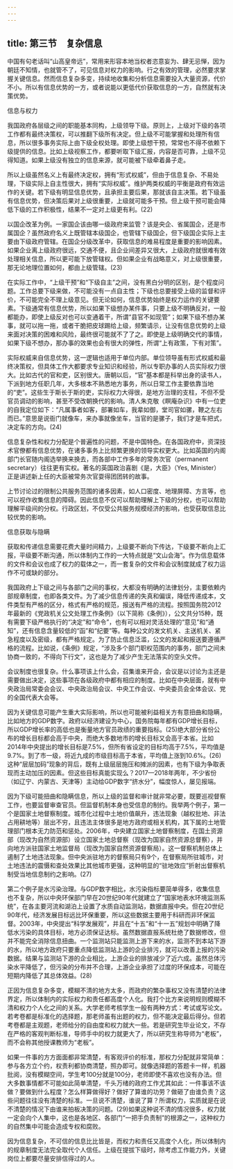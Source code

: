 ```yaml
---
---
---
```

title: 第三节　复杂信息
---




中国有句老话叫“山高皇帝远”，常用来形容本地当权者恣意妄为、肆无忌惮，因为朝廷不知情，也就管不了，可见信息对权力的影响。行之有效的管理，必然要求掌握关键信息。然而信息复杂多变，持续地收集和分析信息需要投入大量资源，代价不小。所以有信息优势的一方，或者说能以更低代价获取信息的一方，自然就有决策优势。





信息与权力


我国政府各层级之间的职能基本同构，上级领导下级。原则上，上级对下级的各项工作都有最终决策权，可以推翻下级所有决定。但上级不可能掌握和处理所有信息，所以很多事务实际上由下级全权处理。即使上级想干预，常常也不得不依赖下级提供的信息。比如上级视察工作，都要听取下级汇报，内容是否可靠，上级不见得知道。如果上级没有独立的信息来源，就可能被下级牵着鼻子走。

所以上级虽然名义上有最终决定权，拥有“形式权威”，但由于信息复杂、不易处理，下级实际上自主性很大，拥有“实际权威”。维护两类权威的平衡是政府有效运作的关键。若下级有明显信息优势，且承担主要后果，那就该自主决策。若下级虽有信息优势，但决策后果对上级很重要，上级就可能多干预。但上级干预可能会降低下级的工作积极性，结果不一定对上级更有利。(22)

以国企改革为例。一家国企该由哪一级政府来监管？该是央企、省属国企，还是市属国企？虽然政府名义上既管辖本级国企，也管辖下级国企，但下级国企实际上主要由下级政府管辖。在国企分级改革中，获取信息的难易程度是重要的影响因素。如果企业离上级政府很远，交通不便，且企业间差异又很大，上级政府就很难有效处理相关信息，所以更可能下放管辖权。但如果企业有战略意义，对上级很重要，那无论地理位置如何，都由上级管辖。(23)

在实际工作中，“上级干预”和“下级自主”之间，没有黑白分明的区别，是个程度问题。工作总要下级来做，不可能没有一点自主性；下级也总要接受上级的监督和评价，不可能完全不理上级意见。但无论如何，信息优势始终是权力运作的关键要素。下级通常有信息优势，所以如果下级想办某件事，只要上级不明确反对，一般都能办，即使上级反对也可以变通着干，所谓“县官不如现管”；如果下级不想办某事，就可以拖一拖，或者干脆把皮球踢给上级，频繁请示，让没有信息优势的上级来面对决策的困难和风险，最终很可能就不了了之。即使是上级明确交代的事情，如果下级不想办，那办事的效果也会有很大的弹性，所谓“上有政策，下有对策”。

实际权威来自信息优势，这一逻辑也适用于单位内部。单位领导虽有形式权威和最终决策权，但具体工作大都要求专业知识和经验，所以专职办事的人员实际权力很大。比如古代的官和吏，区别很大。唐朝以后，“官”基本都是科举出身的读书人，下派到地方任职几年，大多根本不熟悉地方事务，所以日常工作主要依靠当地的“吏”。这些生于斯长于斯的吏，实际权力大得很，是地方治理的支柱，不但不受官员调动的影响，甚至不受改朝换代的影响。清人朱克敬《瞑庵杂识》中有一位吏的自我定位如下：“凡属事者如客，部署如车，我辈如御，堂司官如骡，鞭之左右而已。”意思是说衙门就像车，来办事就像坐车，当官的是骡子，我们才是车把式，决定车的方向。(24)

信息复杂性和权力分配是个普遍性的问题，不是中国特色。在各国政府中，资深技术官僚都有信息优势，在诸多事务上比频繁更换的领导实权更大。比如英国的内阁部门长官随内阁选举换来换去，而各部中工作多年的常务次官（permanent secretary）往往更有实权。著名的英国政治喜剧《是，大臣》（Yes, Minister）正是讲述新上任的大臣被常务次官耍得团团转的故事。

上节讨论过的限制公共服务范围的诸多因素，如人口密度、地理屏障、方言等，也可以视作收集信息的障碍。因此信息不仅可以帮助理解上下级的分权，也可以帮助理解平级间的分权。行政区划，不仅受公共服务规模经济的影响，也受获取信息比较优势的影响。





信息获取与隐瞒


获取和传递信息需要花费大量时间精力，上级要不断向下传达，下级要不断向上汇报，平级要不断沟通，所以体制内工作的一大特点就是“文山会海”。作为信息载体的文件和会议也成了权力的载体之一，而一套复杂的文件和会议制度就成了权力运作不可或缺的部分。

我国政府上下级之间与各部门之间的事权，大都没有明确的法律划分，主要依赖内部规章制度，也即各类文件。为了减少信息传递的失真和偏误，降低传递成本，文件类型有严格的区分，格式有严格的规范，报送有严格的流程。按照国务院2012年最新的《党政机关公文处理工作条例》（以下简称《条例》），公文共分15种，既有需要下级严格执行的“决定”和“命令”，也有可以相对灵活处理的“意见”和“通知”，还有信息含量较低的“函”和“纪要”等。每种公文的发文机关、主送机关、紧急程度以及密级，都有严格规定。为了防止信息泛滥，公文的发起和报送要遵循严格的流程。比如说，《条例》规定，“涉及多个部门职权范围内的事务，部门之间未协商一致的，不得向下行文”，这也是为了减少产生无法落实的空头文件。

会议制度也很复杂。什么事项该上什么会，召集谁来开会，会议是以讨论为主还是需要做出决定，这些事项在各级政府中都有相应的制度。比如在中央层面，就有中央政治局常委会会议、中央政治局会议、中央工作会议、中央委员会全体会议、党的全国代表大会等。

因为关键信息可能产生重大实际影响，所以也可能被利益相关方有意扭曲和隐瞒，比如地方的GDP数字。政府以经济建设为中心，国务院每年都有GDP增长目标，所以GDP增长率的高低也是衡量地方官员政绩的重要指标。(25)绝大部分省份公布的增长目标都会高于中央，而绝大多数地市的增长目标又会高于本省。比如2014年中央提出的增长目标是7.5%，但所有省设定的目标均高于7.5%，平均值是9.7%。到了市一级，将近九成的市级目标高于本省，平均值上涨到10.6%。(26)这种“层层加码”现象的背后，既有上级层层施压和摊派的因素，也有下级为争取表现而主动加压的因素。但这些目标真能实现么？2017—2018年两年，不少省份（如辽宁、内蒙古、天津等）主动给GDP数字“挤水分”，幅度惊人，屡见报端。

因为下级可能扭曲和隐瞒信息，所以上级的监督和审计就非常必要，既要巡视督察工作，也要监督审查官员。但监督机制本身也受信息的制约。我举两个例子，第一个是国家土地督察制度。城市化过程中土地价值飙升，违法现象（越权批地、非法占用耕地等）层出不穷，且违法主体很多是地方政府或相关机构，其下属的土地管理部门根本无力防范和惩处。2006年，中央建立国家土地督察制度，在国土资源部（现改为自然资源部）设立国家土地总督察（现改为国家自然资源总督察），并向地方派驻国家土地监督局（现改为国家自然资源督察局）。这一督察机制总体上遏制了土地违法现象。但中央派驻地方的督察局只有9个，在督察局所驻城市，对土地违法的震慑和查处效果比其他城市更强，这种明显的“驻地效应”折射出督察机制受当地信息制约之影响。(27)

第二个例子是水污染治理。与GDP数字相比，水污染指标要简单得多，收集信息也不复杂，所以中央环保部门早在20世纪90年代就建立了“国家地表水环境监测系统”，在各主要河流和湖泊上设置了水质自动监测站，数据直报中央。但在20世纪90年代，经济发展目标远比环保重要，所以这些数据主要用于科研而非环保监督。2003年，中央提出“科学发展观”，并且在“十五”和“十一五”规划中明确了降低水污染的具体目标，地方必须保证达标。虽然数据直报系统杜绝了数据修改，但并不能完全消除信息扭曲。一个监测站只能监测上游下来的水，监测不到本站下游的水，所以地方政府只要重点降低监测站上游的企业排污，就可以改善上报的污染数据。结果与监测站下游的企业相比，上游企业的排放减少了近六成。虽然总体污染水平降低了，但污染的分布并不合理，上游企业承担了过度的环保成本，可能在短期内降低了其总体效益。(28)

正因为信息复杂多变，模糊不清的地方太多，而政府的繁杂事权又没有清楚的法律界定，所以体制内的实际权力和责任都高度个人化。我打个比方来说明规则模糊不清和权力个人化之间的关系。大学老师考核学生一般有两种方式：考试或写论文。若考卷都是标准化的选择题，那老师虽有出题的权力，但不能决定最后得分。但若考卷都是主观题，老师给分的自由度和权力就大一些。若是研究生毕业论文，不存在严格的客观判断标准，导师手中的权力就更大了，所以研究生称导师为“老板”，而不会称其他授课教师为“老板”。

如果一件事的方方面面都非常清楚，有客观评价的标准，那权力分配就非常简单：参与各方立个约，权责利都协商清楚，照办即可。就像选择题的答题卡一样，机器批阅，没有模糊空间，学生考100分就是100分，老师即使不喜欢也没有办法。但大多数事情都不可能如此简单清楚，千头万绪的政府工作尤其如此：一件事该不该做？要做到什么程度？怎么样算做得好？做好了算谁的功劳？做砸了由谁负责？这些问题往往没有清楚的标准。一旦说不清楚，谁说了算？所谓权力，实质就是在说不清楚的情况下由谁来拍板决策的问题。(29)如果这种说不清的情况很多，权力就一定会向个人集中，这也是各地区、各部门“一把手负责制”的根源之一，这种权力的自然集中可能会造成专权和腐败。

因为信息复杂，不可信的信息比比皆是，而权力和责任又高度个人化，所以体制内的规章制度无法完全取代个人信任。上级在提拔下级时，除考虑工作能力外，关键岗位上都要尽量安排信得过的人。